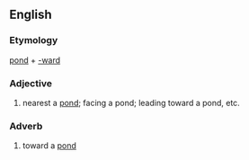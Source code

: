 ==English==
===Etymology===
[[pond]] + [[-ward]]

===Adjective===
{{en-adj}}
# nearest a [[pond]]; facing a pond; leading toward a pond, etc.

===Adverb===
{{en-adv}}
# toward a [[pond]]

{{en-adj-lacks-inflect}}
{{en-adv-lacks-inflect}}